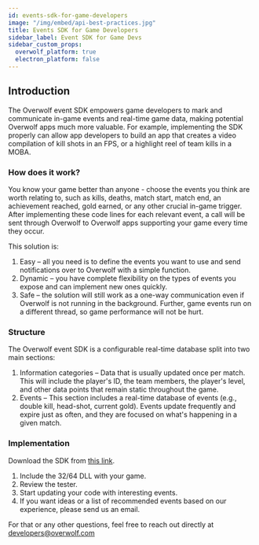 ```yaml
---
id: events-sdk-for-game-developers
image: "/img/embed/api-best-practices.jpg"
title: Events SDK for Game Developers
sidebar_label: Event SDK for Game Devs
sidebar_custom_props:
  overwolf_platform: true
  electron_platform: false
---
```


## Introduction

The Overwolf event SDK empowers game developers to mark and communicate in-game events and real-time game data, making potential Overwolf apps much more valuable. For example, implementing the SDK properly can allow app developers to build an app that creates a video compilation of kill shots in an FPS, or a highlight reel of team kills in a MOBA.

### How does it work?

You know your game better than anyone - choose the events you think are worth relating to, such as kills, deaths, match start, match end, an achievement reached, gold earned, or any other crucial in-game trigger. After implementing these code lines for each relevant event, a call will be sent through Overwolf to Overwolf apps supporting your game every time they occur.

This solution is:

1. Easy – all you need is to define the events you want to use and send notifications over to Overwolf with a simple function.
2. Dynamic – you have complete flexibility on the types of events you expose and can implement new ones quickly.
3. Safe – the solution will still work as a one-way communication even if Overwolf is not running in the background. Further, game events run on a different thread, so game performance will not be hurt.

### Structure

The Overwolf event SDK is a configurable real-time database split into two main sections:

1. Information categories – Data that is usually updated once per match. This will include the player's ID, the team members, the player's level, and other data points that remain static throughout the game.
2. Events – This section includes a real-time database of events (e.g., double kill, head-shot, current gold). Events update frequently and expire just as often, and they are focused on what's happening in a given match.

### Implementation

Download the SDK from [this link](https://github.com/overwolf/game-events-sdk).

1. Include the 32/64 DLL with your game.
2. Review the tester.
3. Start updating your code with interesting events.
4. If you want ideas or a list of recommended events based on our experience, please send us an email.

For that or any other questions, feel free to reach out directly at developers@overwolf.com 
